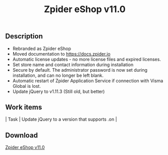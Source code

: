 ﻿---
title: "Zpider eShop v11.0"
metaTitle: "Release Notes - 11.0"
metaDescription: "These are release notes for v11.0 of Zpider eShop"
---

## Description
- Rebranded as Zpider eShop
- Moved documentation to https://docs.zpider.io
- Automatic license updates - no more license files and expired licenses.
- Set store name and contact information during installation
- Secure by default. The administrator password is now set during installation, and can no longer be left blank.
- Automatic restart of Zpider Application Service if connection with Visma Global is lost.
- Update jQuery to v1.11.3 (Still old, but better)

## Work items
| Task | Update jQuery to a version that supports .on |

## Download

[Zpider eShop v11.0](https://download.zpider.io/release/Zpider-v11.0.zip)

